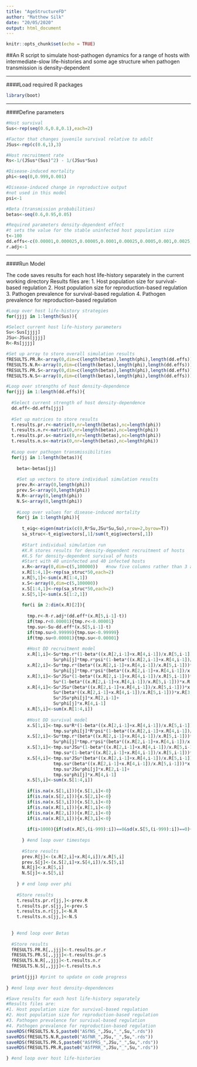 ---
title: "AgeStructureFD"
author: "Matthew Silk"
date: "20/05/2020"
output: html_document
---

```{r setup, include=FALSE}
knitr::opts_chunk$set(echo = TRUE)
```

##An R script to simulate host-pathogen dynamics for a range of hosts with intermediate-slow life-histories and some age structure when pathogen transmission is density-dependent

***

####Load required R packages

```{r Packages}
library(boot)
```

***

####Define parameters

```{r Define_Parameters}

#Host survival
Sus<-rep(seq(0.6,0.8,0.1),each=2)

#Factor that changes juvenile survival relative to adult
JSus<-rep(c(0.6,1),3)

#Host recruitment rate
Rs<-1/(JSus*(Sus)^2) - 1/(JSus*Sus)

#Disease-induced mortality
phi<-seq(0,0.999,0.001)

#Disease-induced change in reproductive output
#not used in this model
psi<-1

#Beta (transmission probabilities)
betas<-seq(0.6,0.95,0.05)

#Required parameters density-dependent effect
#t sets the value for the stable uninfected host population size
t<-100
dd.effs<-c(0.00001,0.000025,0.00005,0.0001,0.00025,0.0005,0.001,0.0025,0.005,0.01)
r.adj<-1

```

***

####Run Model

The code saves results for each host life-history separately in the current working directory
Results files are:
1. Host population size for survival-based regulation
2. Host population size for reproduction-based regulation
3. Pathogen prevalence for survival-based regulation
4. Pathogen prevalence for reproduction-based regulation

```{r Define_Parameters}

#Loop over host life-history strategies
for(jjjj in 1:length(Sus)){

#Select current host life-history parameters
Su<-Sus[jjjj]
JSu<-JSus[jjjj]
R<-Rs[jjjj]

#Set up array to store overall simulation results
fRESULTS.PR.R<-array(0,dim=c(length(betas),length(phi),length(dd.effs)))
fRESULTS.N.R<-array(0,dim=c(length(betas),length(phi),length(dd.effs)))
fRESULTS.PR.S<-array(0,dim=c(length(betas),length(phi),length(dd.effs)))
fRESULTS.N.S<-array(0,dim=c(length(betas),length(phi),length(dd.effs)))

#Loop over strengths of host density-dependence
for(jjj in 1:length(dd.effs)){
  
  #Select current strength of host density-dependence
  dd.eff<-dd.effs[jjj]
  
  #Set up matrices to store results
  t.results.pr.r<-matrix(0,nr=length(betas),nc=length(phi))
  t.results.n.r<-matrix(0,nr=length(betas),nc=length(phi))
  t.results.pr.s<-matrix(0,nr=length(betas),nc=length(phi))
  t.results.n.s<-matrix(0,nr=length(betas),nc=length(phi))
  
  #Loop over pathogen transmissibilities
  for(jj in 1:length(betas)){
    
    beta<-betas[jj]
    
    #Set up vectors to store individual simulation results
    prev.R<-array(0,length(phi))
    prev.S<-array(0,length(phi))
    N.R<-array(0,length(phi))
    N.S<-array(0,length(phi))
    
    #Loop over values for disease-induced mortality
    for(j in 1:length(phi)){
      
      t_eig<-eigen(matrix(c(0,R*Su,JSu*Su,Su),nrow=2,byrow=T))
      sa_struc<-t_eig$vectors[,1]/sum(t_eig$vectors[,1])
      
      #Start individual simulation run
      #X.R stores results for density-dependent recruitment of hosts
      #X.S for density-dependent survival of hosts
      #Start with 40 uninfected and 40 infected hosts
      x.R<-array(0,dim=c(5,100000))   #now five columns rather than 3 as two age classes to consider
      x.R[1:4,1]<-rep(sa_struc*50,each=2)
      x.R[5,1]<-sum(x.R[1:4,1])
      x.S<-array(0,dim=c(5,100000))
      x.S[1:4,1]<-rep(sa_struc*50,each=2)
      x.S[5,1]<-sum(x.S[1:2,1])
      
      for(i in 2:dim(x.R)[2]){
        
        tmp.r<-R-r.adj*(dd.eff*(x.R[5,i-1]-t))
        if(tmp.r<0.00001){tmp.r<-0.00001}
        tmp.su<-Su-dd.eff*(x.S[5,i-1]-t)
        if(tmp.su>0.99999){tmp.su<-0.99999}
        if(tmp.su<0.00001){tmp.su<-0.00001}
        
        #Host DD recruitment model
        x.R[1,i]<-Su*tmp.r*(1-beta*((x.R[2,i-1]+x.R[4,i-1])/x.R[5,i-1]))*x.R[3,i-1]+
                  Su*phi[j]*tmp.r*psi*(1-beta*((x.R[2,i-1]+x.R[4,i-1])/x.R[5,i-1]))*x.R[4,i-1]
        x.R[2,i]<-Su*tmp.r*(beta*((x.R[2,i-1]+x.R[4,i-1])/x.R[5,i-1]))*x.R[3,i-1]+
                  Su*phi[j]*tmp.r*psi*(beta*((x.R[2,i-1]+x.R[4,i-1])/x.R[5,i-1]))*x.R[4,i-1]
        x.R[3,i]<-Su*JSu*(1-beta*((x.R[2,i-1]+x.R[4,i-1])/x.R[5,i-1]))*x.R[1,i-1]+
                  Su*(1-beta*((x.R[2,i-1]+x.R[4,i-1])/x.R[5,i-1]))*x.R[3,i-1]
        x.R[4,i]<-Su*JSu*(beta*((x.R[2,i-1]+x.R[4,i-1])/x.R[5,i-1]))*x.R[1,i-1]+
                  Su*(beta*((x.R[2,i-1]+x.R[4,i-1])/x.R[5,i-1]))*x.R[3,i-1]+
                  Su*JSu*phi[j]*x.R[2,i-1]+
                  Su*phi[j]*x.R[4,i-1]
        x.R[5,i]<-sum(x.R[1:4,i])
        
        #Host DD survival model
        x.S[1,i]<-tmp.su*R*(1-beta*((x.R[2,i-1]+x.R[4,i-1])/x.R[5,i-1]))*x.R[3,i-1]+
                  tmp.su*phi[j]*R*psi*(1-beta*((x.R[2,i-1]+x.R[4,i-1])/x.R[5,i-1]))*x.R[4,i-1]
        x.S[2,i]<-Su*tmp.r*(beta*((x.R[2,i-1]+x.R[4,i-1])/x.R[5,i-1]))*x.R[3,i-1]+
                  Su*phi[j]*tmp.r*psi*(beta*((x.R[2,i-1]+x.R[4,i-1])/x.R[5,i-1]))*x.R[4,i-1]
        x.S[3,i]<-tmp.su*JSu*(1-beta*((x.R[2,i-1]+x.R[4,i-1])/x.R[5,i-1]))*x.R[1,i-1]+
                  tmp.su*(1-beta*((x.R[2,i-1]+x.R[4,i-1])/x.R[5,i-1]))*x.R[3,i-1]
        x.S[4,i]<-tmp.su*JSu*(beta*((x.R[2,i-1]+x.R[4,i-1])/x.R[5,i-1]))*x.R[1,i-1]+
                  tmp.su*(beta*((x.R[2,i-1]+x.R[4,i-1])/x.R[5,i-1]))*x.R[3,i-1]+
                  tmp.su*JSu*phi[j]*x.R[2,i-1]+
                  tmp.su*phi[j]*x.R[4,i-1]
        x.S[5,i]<-sum(x.S[1:4,i]) 
        
        if(is.na(x.S[1,i])){x.S[1,i]<-0}
        if(is.na(x.S[2,i])){x.S[2,i]<-0}
        if(is.na(x.S[3,i])){x.S[3,i]<-0}
        if(is.na(x.R[1,i])){x.R[1,i]<-0}
        if(is.na(x.R[2,i])){x.R[2,i]<-0}
        if(is.na(x.R[3,i])){x.R[3,i]<-0}
        
        if(i>1000){if(sd(x.R[5,(i-999):i])==0&sd(x.S[5,(i-999):i])==0){break()}}
        
      } #end loop over timesteps
      
      #Store results
      prev.R[j]<-(x.R[2,i]+x.R[4,i])/x.R[5,i]
      prev.S[j]<-(x.S[2,i]+x.S[4,i])/x.S[5,i]
      N.R[j]<-x.R[5,i]
      N.S[j]<-x.S[5,i]
      
    } # end loop over phi
    
    #Store results
    t.results.pr.r[jj,]<-prev.R
    t.results.pr.s[jj,]<-prev.S
    t.results.n.r[jj,]<-N.R
    t.results.n.s[jj,]<-N.S
    
    
  } #end loop over Betas
  
  #Store results
  fRESULTS.PR.R[,,jjj]<-t.results.pr.r
  fRESULTS.PR.S[,,jjj]<-t.results.pr.s
  fRESULTS.N.R[,,jjj]<-t.results.n.r
  fRESULTS.N.S[,,jjj]<-t.results.n.s
  
  print(jjj) #print to update on code progress
  
} #end loop over host density-dependences

#Save results for each host life-history separately
#Results files are:
#1. Host population size for survival-based regulation
#2. Host population size for reproduction-based regulation
#3. Pathogen prevalence for survival-based regulation
#4. Pathogen prevalence for reproduction-based regulation
saveRDS(fRESULTS.N.S,paste0("ASfNS_",JSu,"_",Su,".rds"))
saveRDS(fRESULTS.N.R,paste0("ASfNR_",JSu,"_",Su,".rds"))
saveRDS(fRESULTS.PR.S,paste0("ASfPRS_",JSu,"_",Su,".rds"))
saveRDS(fRESULTS.PR.R,paste0("ASfPRR_",JSu,"_",Su,".rds"))

} #end loop over host life-histories

```